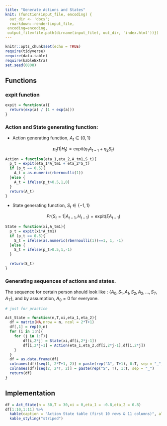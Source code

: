 ```yaml
---
title: "Generate Actions and States"
knit: (function(input_file, encoding) {
  out_dir <- 'docs';
  rmarkdown::render(input_file,
 encoding=encoding,
 output_file=file.path(dirname(input_file), out_dir, 'index.html'))})
---
```



```r
knitr::opts_chunk$set(echo = TRUE)
require(tidyverse)
require(data.table)
require(kableExtra)
set.seed(0808)
```


## Functions

### expit function

```r
expit = function(a){
  return(exp(a) / (1 + exp(a)))
}
```


### Action and State generating function:

+ Action generating function, $A_t \in \{ 0,1 \}$

$$
p_t(1|H_t) = \text{expit} (\eta_1A_{t-1}+\eta_2S_t)
$$

```r
Action = function(eta_1,eta_2,A_tm1,S_t){
  p_t = expit(eta_1*A_tm1 + eta_2*S_t)
  if (p_t == 0.5){
    A_t = as.numeric(rbernoulli(1))
  }else {
    A_t = ifelse(p_t>0.5,1,0)
  }
  return(A_t)
}
```

+ State generating function, $S_t \in \{ -1,1 \}$


$$
Pr(S_t=1|A_{t-1},H_{t-1}) = \text{expit} (\xi A_{t-1})
$$

```r
State = function(xi,A_tm1){
  p_t = expit(xi*A_tm1)
  if (p_t == 0.5){
    S_t = ifelse(as.numeric(rbernoulli(1))==1, 1, -1)
  }else {
    S_t = ifelse(p_t>0.5,1,-1)
  }
  
  return(S_t)
}
```


### Generating sequences of actions and states. 

The sequence for certain person should look like : $\{ A_0, S_1, A_1, S_2,A_2, \dots,S_T,A_T \}$, and by assumption, $A_0 = 0$ for everyone.

```r
# just for practice 

Act_State = function(n,T,xi,eta_1,eta_2){
  df = matrix(NA,nrow = n, ncol = 2*T+1)
  df[,1] = rep(0,n)
  for (i in 1:n){
    for (j in 1:T){
        df[i,2*j] = State(xi,df[i,2*j-1])
        df[i,2*j+1] = Action(eta_1,eta_2,df[i,2*j-1],df[i,2*j])
    }
  }
  df = as.data.frame(df)
  colnames(df)[seq(1, 2*T+1, 2)] = paste(rep("A", T+1), 0:T, sep = "_")
  colnames(df)[seq(2, 2*T, 2)] = paste(rep("S", T), 1:T, sep = "_")
  return(df)
}
```


## Implementation

```r
df = Act_State(n = 30,T = 30,xi = 0,eta_1 = -0.8,eta_2 = 0.8)
df[1:10,1:11] %>% 
  kable(caption = "Action State table (first 10 rows & 11 columns)", align = "c") %>%
  kable_styling("striped")
```